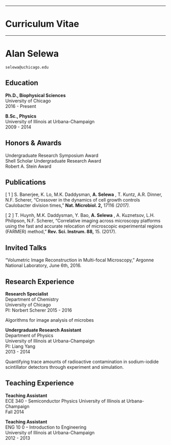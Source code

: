 ***

# Curriculum Vitae

***

# Alan	Selewa
```selewa@uchicago.edu```

## Education

**Ph.D., Biophysical Sciences**                   
University of Chicago  
2016 - Present

**B.Sc., Physics**                                
University of Illinois at Urbana-Champaign  
2009 - 2014

## Honors & Awards

Undergraduate Research Symposium Award             
Shell Scholar Undergraduate Research Award         
Robert A. Stein Award                             

## Publications

[ 1 ] S. Banerjee, K. Lo, M.K. Daddysman, **A. Selewa** , T. Kuntz, A.R. Dinner, N.F.
Scherer, “Crossover in the dynamics of cell growth controls Caulobacter division times,”
**Nat. Microbiol. 2,** 17116 _(2017)._

[ 2 ] T. Huynh, M.K. Daddysman, Y. Bao, **A. Selewa** , A. Kuznetsov, L.H. Philipson, N.F.
Scherer, "Correlative imaging across microscopy platforms using the fast and accurate
relocation of microscopic experimental regions (FARMER) method," **Rev. Sci. Instrum.
88,** 15. (2017).

## Invited Talks

“Volumetric Image Reconstruction in Multi-focal Microscopy,” Argonne National Laboratory, June 6th, 2016.  

## Research Experience

**Research Specialist**                             
Department of Chemistry  
University of Chicago  
PI: Norbert Scherer 
2015 - 2016  

Algorithms for image analysis of microbes

**Undergraduate Research Assistant**                
Department of Physics  
University of Illinois at Urbana-Champaign  
PI: Liang Yang  
2013 - 2014  

Quantifying trace amounts of radioactive contamination in sodium-iodide scintillator
detectors through experiment and simulation.

## Teaching Experience

**Teaching Assistant**                             
ECE 340 - Semiconductor Physics
University of Illinois at Urbana-Champaign  
Fall 2014  

**Teaching Assistant**                                
ENG 10 0 – Introduction to Engineering  
University of Illinois at Urbana-Champaign   
2012 - 2013


